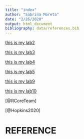```yaml
---
title: "index"
author: "Sabrina Moreta"
date: "2/26/2020"
output: html_document
bibliography: data/references.bib
---
```


[this is my lab2](lab2_sabrinamoreta.html)

[this is my lab3](lab3_sabrinamoreta.html)

[this is my lab4](lab4_sabrinamoreta.html)

[this is my lab5](lab5_sabrinamoreta.html) 

[this is my lab9](lab9_sabrinamoreta.html)

[this is my lab10](lab10_sabrinamoreta.html)

[@RCoreTeam]

[@Hopkins2020]

# REFERENCE













